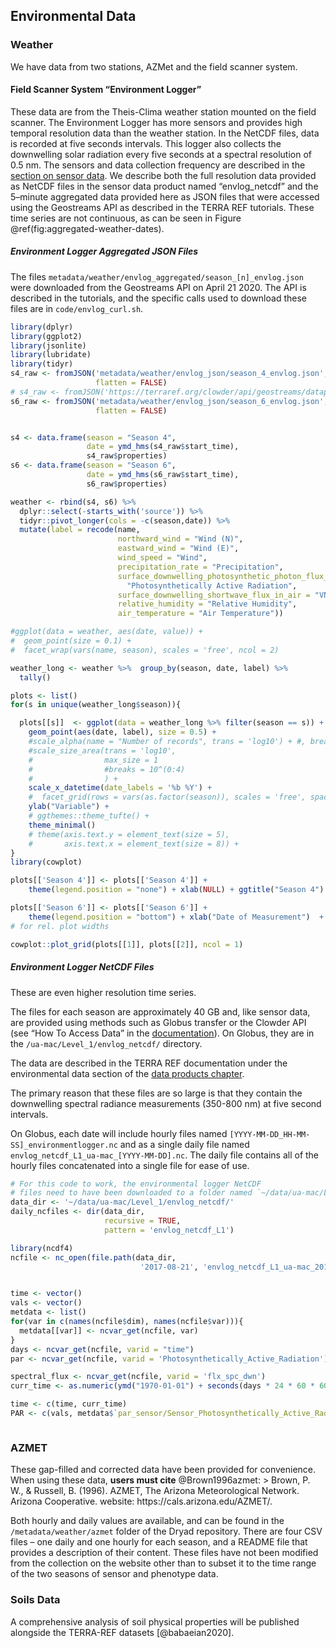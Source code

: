 ## Environmental Data

### Weather

We have data from two stations, AZMet and the field scanner system.


#### Field Scanner System "Environment Logger"

These data are from the Theis-Clima weather station mounted on the field scanner. The Environment Logger has more sensors and provides high temporal resolution data than the weather station. In the NetCDF files, data is recorded at five seconds intervals. This logger also collects the downwelling solar radiation every five seconds at a spectral resolution of 0.5 nm. The sensors and data collection frequency are described in the [section on sensor data](#sensor-data). We describe both the full resolution data provided as NetCDF files in the sensor data product named "envlog_netcdf" and the 5--minute aggregated data provided here as JSON files that were accessed using the Geostreams API as described in the TERRA REF tutorials. These time series are not continuous, as can be seen in Figure \@ref(fig:aggregated-weather-dates).

##### Environment Logger Aggregated JSON Files

The files `metadata/weather/envlog_aggregated/season_[n]_envlog.json` were downloaded from the Geostreams API on April 21 2020. The API is described in the tutorials, and the specific calls used to download these files are in `code/envlog_curl.sh`.



```r
library(dplyr)
library(ggplot2)
library(jsonlite)
library(lubridate)
library(tidyr)
s4_raw <- fromJSON('metadata/weather/envlog_json/season_4_envlog.json',
                   flatten = FALSE)
# s4_raw <- fromJSON('https://terraref.org/clowder/api/geostreams/datapoints?stream_id=46431&since=2017-04-20&until=2017-09-18', flatten = FALSE)
s6_raw <- fromJSON('metadata/weather/envlog_json/season_6_envlog.json',
                   flatten = FALSE)


s4 <- data.frame(season = "Season 4",
                 date = ymd_hms(s4_raw$start_time),
                 s4_raw$properties)
s6 <- data.frame(season = "Season 6",
                 date = ymd_hms(s6_raw$start_time),
                 s6_raw$properties)

weather <- rbind(s4, s6) %>%
  dplyr::select(-starts_with('source')) %>%
  tidyr::pivot_longer(cols = -c(season,date)) %>%
  mutate(label = recode(name,
                        northward_wind = "Wind (N)",
                        eastward_wind = "Wind (E)",
                        wind_speed = "Wind",
                        precipitation_rate = "Precipitation",
                        surface_downwelling_photosynthetic_photon_flux_in_air =
                          "Photosynthetically Active Radiation",
                        surface_downwelling_shortwave_flux_in_air = "VNIR Solar Radiation",
                        relative_humidity = "Relative Humidity",
                        air_temperature = "Air Temperature"))


```


```r
#ggplot(data = weather, aes(date, value)) +
#  geom_point(size = 0.1) +
#  facet_wrap(vars(name, season), scales = 'free', ncol = 2)

weather_long <- weather %>%  group_by(season, date, label) %>%
  tally()

plots <- list()
for(s in unique(weather_long$season)){

  plots[[s]]  <- ggplot(data = weather_long %>% filter(season == s)) +
    geom_point(aes(date, label), size = 0.5) +
    #scale_alpha(name = "Number of records", trans = 'log10') + #, breaks = 10^(0:4))+
    #scale_size_area(trans = 'log10',
    #                max_size = 1
    #                #breaks = 10^(0:4)
    #                ) +
    scale_x_datetime(date_labels = '%b %Y') +
    #  facet_grid(rows = vars(as.factor(season)), scales = 'free', space = "free") +
    ylab("Variable") +
    # ggthemes::theme_tufte() +
    theme_minimal()
    # theme(axis.text.y = element_text(size = 5),
    #       axis.text.x = element_text(size = 8)) +
}
library(cowplot)

plots[['Season 4']] <- plots[['Season 4']] +
    theme(legend.position = "none") + xlab(NULL) + ggtitle("Season 4")

plots[['Season 6']] <- plots[['Season 6']] +
    theme(legend.position = "bottom") + xlab("Date of Measurement")  + ggtitle("Season 6")
# for rel. plot widths

cowplot::plot_grid(plots[[1]], plots[[2]], ncol = 1)

```

##### Environment Logger NetCDF Files

These are even higher resolution time series.

The files for each season are approximately 40 GB and, like sensor data, are provided using methods such as Globus transfer or the Clowder API (see "How To Access Data" in the [documentation](https://docs.terraref.org/user-manual/how-to-access-data)). On Globus, they are in the `/ua-mac/Level_1/envlog_netcdf/` directory.

The data are described in the TERRA REF documentation under the environmental data section of the [data products chapter](https://docs.terraref.org/user-manual/data-products/environmental-conditions).

The primary reason that these files are so large is that they contain the downwelling spectral radiance measurements (350-800 nm) at five second intervals.

On Globus, each date will include hourly files named `[YYYY-MM-DD_HH-MM-SS]_environmentlogger.nc` and as a single daily file named `envlog_netcdf_L1_ua-mac_[YYYY-MM-DD].nc`. 
The daily file contains all of the hourly files concatenated into a single file for ease of use.

```r
# For this code to work, the environmental logger NetCDF 
# files need to have been downloaded to a folder named `~/data/ua-mac/Level_1/envlog_netcdf/`
data_dir <- '~/data/ua-mac/Level_1/envlog_netcdf/'
daily_ncfiles <- dir(data_dir,
                     recursive = TRUE,
                     pattern = 'envlog_netcdf_L1')

library(ncdf4)
ncfile <- nc_open(file.path(data_dir,
                             '2017-08-21', 'envlog_netcdf_L1_ua-mac_2017-08-21.nc'))


time <- vector()
vals <- vector()
metdata <- list()
for(var in c(names(ncfile$dim), names(ncfile$var))){
  metdata[[var]] <- ncvar_get(ncfile, var)
}
days <- ncvar_get(ncfile, varid = "time")
par <- ncvar_get(ncfile, varid = 'Photosynthetically_Active_Radiation')

spectral_flux <- ncvar_get(ncfile, varid = 'flx_spc_dwn')
curr_time <- as.numeric(ymd("1970-01-01") + seconds(days * 24 * 60 * 60))

time <- c(time, curr_time)
PAR <- c(vals, metdata$`par_sensor/Sensor_Photosynthetically_Active_Radiation`)



```


### AZMET

These gap-filled and corrected data have been provided for convenience. When using these data, **users must cite** @Brown1996azmet:
> Brown, P. W., & Russell, B. (1996). AZMET, The Arizona Meteorological Network. Arizona Cooperative. website: https://cals.arizona.edu/AZMET/.

Both hourly and daily values are available, and can be found in the `/metadata/weather/azmet` folder of the Dryad repository. There are four CSV files -- one daily and one hourly for each season, and a README file that provides a description of their content. These files have not been modified from the collection on the website other than to subset it to the time range of the two seasons of sensor and phenotype data.

### Soils Data

A comprehensive analysis of soil physical properties will be published alongside the TERRA-REF datasets [@babaeian2020].
